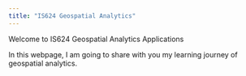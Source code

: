 ```yaml
---
title: "IS624 Geospatial Analytics"
---
```


Welcome to IS624 Geospatial Analytics Applications

In this webpage, I am going to share with you my learning journey of geospatial analytics.
